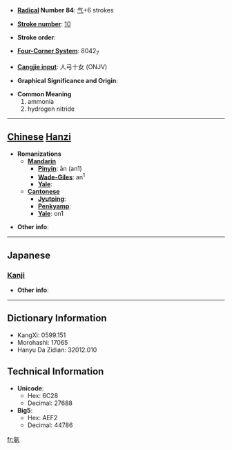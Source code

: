 * '''[[Wiktionary:Chinese radical index| Radical]] Number 84''': [[Wiktionary:Chinese radical index 气|气]]+6 strokes

* '''[[Wiktionary:Chinese total strokes index|Stroke number]]''': [[Wiktionary:Chinese total strokes index 10|10]]

* '''Stroke order''': 

* '''[[Wiktionary:Chinese four corner index|Four-Corner System]]''': 8042<sub>7</sub>

* '''[[Wiktionary:Chinese Cangjie index|Cangjie input]]''': 人弓十女 (ONJV)

* '''Graphical Significance and Origin''': 

* '''Common Meaning'''
*#ammonia
*# hydrogen nitride


----

== [[Chinese]] [[Hanzi]] ==

* '''Romanizations'''
** '''[[Mandarin]]'''
*** '''[[Pinyin]]''': ān (an1)
*** '''[[Wade-Giles]]''': an<sup>1</sup>
*** '''[[Yale]]''': 
** '''[[Cantonese]]'''
*** '''[[Jyutping]]''':
*** '''[[Penkyamp]]''': 
*** '''[[Yale]]''': on1

* '''Other info''': 

----

==Japanese==
===[[Kanji]]===
{{kanji|on readings=[[あん]] (an)
|kun readings=
}}

* '''Other info''':  

----

== Dictionary Information ==

* KangXi: 0599.151
* Morohashi: 17065
* Hanyu Da Zidian: 32012.010

== Technical Information ==

* '''Unicode''':
** Hex: 6C28
** Decimal: 27688
* '''Big5''':
** Hex: AEF2
** Decimal: 44786

[[fr:氨]]